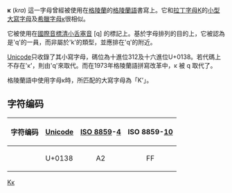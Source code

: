 {{Infobox alphabet|alphabet=拉丁|nc=ĸ|ulc=0138}}
'''ĸ''' (''kra'') 這一字母曾經被使用在[[格陵蘭|格陵蘭]]的[[格陵蘭語|格陵蘭語]]書寫上。它和[[拉丁字母|拉丁字母]][[K|K]]的[[小型大寫字母|小型大寫字母]]及[[希臘字母|希臘字母]][[κ|κ]]很相似。

它被使用在[[國際音標|國際音標]][[清小舌塞音|清小舌塞音]] [q] 的標記上。基於字母排列的目的上，它被認為是'q'的一員，而非屬於'k'的類型，並應排在'q'的附近。

[[Unicode|Unicode]]只收錄了其小寫字母，碼位為十進位312及十六進位U+0138。若代碼上不存在'ĸ'，則由'q'來取代。而在1973年格陵蘭語拼寫改革中，ĸ 被 q 取代了。

格陵蘭語中使用字母ĸ時，所匹配的大寫字母為「Kʼ」。
== 字符编码 ==
{| class="wikitable"
!字符编码!![[Unicode|Unicode]]!![[ISO/IEC_8859|ISO 8859]]-[[ISO/IEC_8859-4|4]]!!ISO 8859-[[ISO/IEC_8859-10|10]]
|-
|{{Unicode|ĸ}}||U+0138||style="text-align:center;"|A2||style="text-align:center;"|FF
|}

{{Latin alphabet}}

[[Category:不常见拉丁字母|Kĸ]]